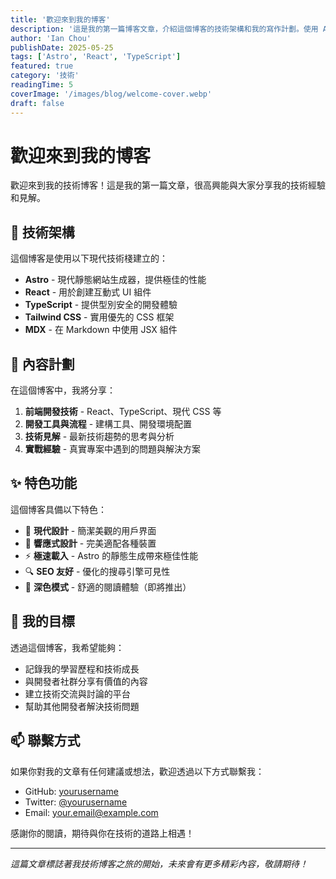 ```yaml
---
title: '歡迎來到我的博客'
description: '這是我的第一篇博客文章，介紹這個博客的技術架構和我的寫作計劃。使用 Astro、React、TypeScript 和 Tailwind CSS 打造。'
author: 'Ian Chou'
publishDate: 2025-05-25
tags: ['Astro', 'React', 'TypeScript']
featured: true
category: '技術'
readingTime: 5
coverImage: '/images/blog/welcome-cover.webp'
draft: false
---
```


# 歡迎來到我的博客

歡迎來到我的技術博客！這是我的第一篇文章，很高興能與大家分享我的技術經驗和見解。

## 🚀 技術架構

這個博客是使用以下現代技術棧建立的：

- **Astro** - 現代靜態網站生成器，提供極佳的性能
- **React** - 用於創建互動式 UI 組件
- **TypeScript** - 提供型別安全的開發體驗
- **Tailwind CSS** - 實用優先的 CSS 框架
- **MDX** - 在 Markdown 中使用 JSX 組件

## 📝 內容計劃

在這個博客中，我將分享：

1. **前端開發技術** - React、TypeScript、現代 CSS 等
2. **開發工具與流程** - 建構工具、開發環境配置
3. **技術見解** - 最新技術趨勢的思考與分析
4. **實戰經驗** - 真實專案中遇到的問題與解決方案

## ✨ 特色功能

這個博客具備以下特色：

- 🎨 **現代設計** - 簡潔美觀的用戶界面
- 📱 **響應式設計** - 完美適配各種裝置
- ⚡ **極速載入** - Astro 的靜態生成帶來極佳性能
- 🔍 **SEO 友好** - 優化的搜尋引擎可見性
- 🌙 **深色模式** - 舒適的閱讀體驗（即將推出）

## 🎯 我的目標

透過這個博客，我希望能夠：

- 記錄我的學習歷程和技術成長
- 與開發者社群分享有價值的內容
- 建立技術交流與討論的平台
- 幫助其他開發者解決技術問題

## 📫 聯繫方式

如果你對我的文章有任何建議或想法，歡迎透過以下方式聯繫我：

- GitHub: [yourusername](https://github.com/yourusername)
- Twitter: [@yourusername](https://twitter.com/yourusername)
- Email: your.email@example.com

感謝你的閱讀，期待與你在技術的道路上相遇！

---

*這篇文章標誌著我技術博客之旅的開始，未來會有更多精彩內容，敬請期待！*